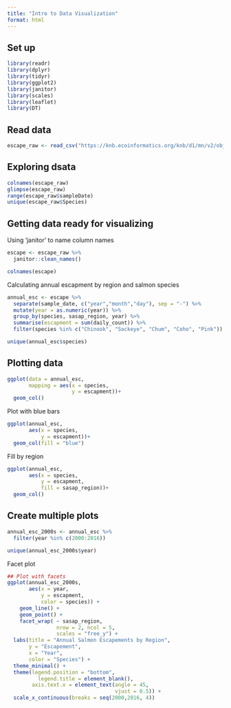 ```yaml
---
title: "Intro to Data Visualization"
format: html
---
```


## Set up
```r
library(readr)
library(dplyr)
library(tidyr)
library(ggplot2)
library(janitor)
library(scales)
library(leaflet)
library(DT)
```

## Read data
```r
escape_raw <- read_csv("https://knb.ecoinformatics.org/knb/d1/mn/v2/object/urn%3Auuid%3Af119a05b-bbe7-4aea-93c6-85434dcb1c5e")
```

## Exploring dsata
```r
colnames(escape_raw)
glimpse(escape_raw)
range(escape_raw$sampleDate)
unique(escape_raw$Species)
```

## Getting data ready for visualizing

Using 'janitor' to name column names
```r
escape <- escape_raw %>% 
  janitor::clean_names()

colnames(escape)
```

Calculating annual escapment by region and salmon species
```r
annual_esc <- escape %>% 
  separate(sample_date, c("year","month","day"), sep = "-") %>% 
  mutate(year = as.numeric(year)) %>% 
  group_by(species, sasap_region, year) %>% 
  summarise(escapment = sum(daily_count)) %>% 
  filter(species %in% c("Chinook", "Sockeye", "Chum", "Coho", "Pink"))

unique(annual_esc$species)
```

## Plotting data

```r
ggplot(data = annual_esc, 
       mapping = aes(x = species,
                     y = escapment))+
  geom_col()
```

Plot with blue bars
```r
ggplot(annual_esc, 
       aes(x = species,
           y = escapment))+
  geom_col(fill = "blue")
```
Fill by region
```r
ggplot(annual_esc, 
       aes(x = species,
           y = escapment,
           fill = sasap_region))+
  geom_col()
```

## Create multiple plots

```r
annual_esc_2000s <- annual_esc %>% 
  filter(year %in% c(2000:2016))

unique(annual_esc_2000s$year)
```

Facet plot
```r
## Plot with facets
ggplot(annual_esc_2000s,
       aes(x = year,
           y = escapment,
           color = species)) +
    geom_line() +
    geom_point() +
    facet_wrap( ~ sasap_region,
                nrow = 2, ncol = 5, 
                scales = "free_y") +
  labs(title = "Annual Salmon Escapements by Region", 
       y = "Escapement",
       x = "Year",
       color = "Species") +
  theme_minimal() +
  theme(legend.position = "bottom",
          legend.title = element_blank(),
        axis.text.x = element_text(angle = 45,
                                   vjust = 0.5)) +
  scale_x_continuous(breaks = seq(2000,2016, 4))
```


